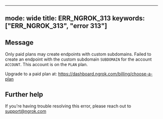 
---
mode: wide
title: ERR_NGROK_313
keywords: ["ERR_NGROK_313", "error 313"]
---

## Message
Only paid plans may create endpoints with custom subdomains.
Failed to create an endpoint with the custom subdomain `SUBDOMAIN` for the account `ACCOUNT`.
This account is on the `PLAN` plan.

Upgrade to a paid plan at: https://dashboard.ngrok.com/billing/choose-a-plan




## Further help
If you're having trouble resolving this error, please reach out to [support@ngrok.com](mailto:support@ngrok.com?subject=Help%20with%20ERR_NGROK_313)

